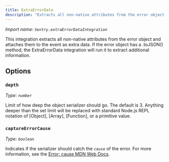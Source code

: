 ```yaml
---
title: ExtraErrorData
description: "Extracts all non-native attributes from the error object and attaches them to the event as extra data."
---
```


_Import name: `Sentry.extraErrorDataIntegration`_

This integration extracts all non-native attributes from the error object and attaches them to the event as extra data. If the error object has a .toJSON() method, the ExtraErrorData integration will run it to extract additional information.

<PlatformContent includePath="configuration/extra-error-data" />

## Options

### `depth`

_Type: `number`_

Limit of how deep the object serializer should go. The default is 3. Anything deeper than the set limit will
be replaced with standard Node.js REPL notation of [Object], [Array], [Function], or
a primitive value.

### `captureErrorCause`

_Type: `boolean`_

Indicates if the serializer should catch the `cause` of the error. For more information, see the [Error: cause MDN Web Docs](https://developer.mozilla.org/en-US/docs/Web/JavaScript/Reference/Global_Objects/Error/cause).
